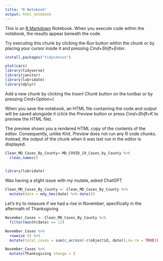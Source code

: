 ```yaml
---
title: "R Notebook"
output: html_notebook
---
```


This is an [R Markdown](http://rmarkdown.rstudio.com) Notebook. When you execute code within the notebook, the results appear beneath the code. 

Try executing this chunk by clicking the *Run* button within the chunk or by placing your cursor inside it and pressing *Cmd+Shift+Enter*. 

```r
install.packages("tidycensus")
```


```r
plot(cars)
library(tidyverse)
library(janitor)
library(lubridate)
library(dplyr)
```

Add a new chunk by clicking the *Insert Chunk* button on the toolbar or by pressing *Cmd+Option+I*.

When you save the notebook, an HTML file containing the code and output will be saved alongside it (click the *Preview* button or press *Cmd+Shift+K* to preview the HTML file). 

The preview shows you a rendered HTML copy of the contents of the editor. Consequently, unlike *Knit*, *Preview* does not run any R code chunks. Instead, the output of the chunk when it was last run in the editor is displayed.

```r
Clean_MD_Cases_By_County<-MD_COVID_19_Cases_by_County %>% 
  clean_names() 
  
```


```r
library(lubridate)
```


Was having a slight issue with my mutate, asked ChatGPT
```r
Clean_MD_Cases_By_County <- Clean_MD_Cases_By_County %>%
  mutate(date = mdy_hms(date) %>% date())
```

Let's try to measure if we had a rise in November, specifically in the aftermath of Thanksgiving
```r
November_Cases <- Clean_MD_Cases_By_County %>%
  filter(month(date) == 11)
```


```r
November_Cases %>% 
  rowwise () %>% 
  mutate(total_cases = sum(c_across(-c(objectid, date)),na.rm = TRUE))
```
```r
November_Cases %>% 
  mutate(Thanksgiving change = )
```



